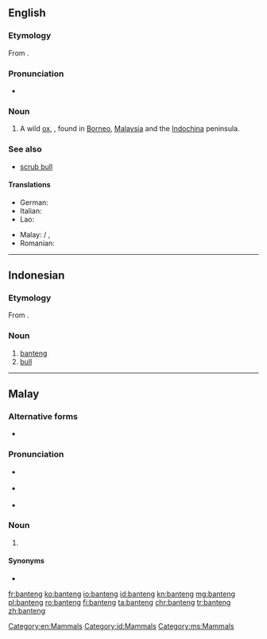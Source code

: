 ==English==
{{wikipedia}}

===Etymology===
From {{etyl|ms|en}} {{term|banteng|lang=ms}}.

===Pronunciation===
* {{IPA|/ˈbantɛŋ/}}

===Noun===
{{en-noun}}

# A wild [[ox]], {{taxlink|Bos javanicus|species}}, found in [[Borneo]], [[Malaysia]] and the [[Indochina]] peninsula.

===See also===
* [[scrub bull]]
====Translations====
{{trans-top|Bos javanicus}}
* German: {{t-|de|Banteng}}
* Italian: {{t-|it|banteng}}
* Lao: {{t-|lo|ງົວແດງ|tr=ngua dëng|sc=Laoo}}
{{trans-mid}}
* Malay: {{t-|ms|banting}} / {{t-|ms|banteng}}, {{t-|ms|tembadau}}
* Romanian: {{t+|ro|banteng|m}}
{{trans-bottom}}
[[Category:en:Mammals]]

----

==Indonesian==
{{wikipedia|lang=id}}

===Etymology===
From {{etyl|ms|id}} {{term|banting|lang=ms}}.

===Noun===
{{head|id|noun}}

# [[#English|banteng]] {{taxlink|Bos javanicus|species}}
# [[bull]]

[[Category:id:Mammals]]

----

==Malay==

===Alternative forms===
* {{l|ms|banting}}

===Pronunciation===
* {{a|Johor-Selangor}} {{IPA|/banteŋ/|lang=ms}}
* {{a|Riau-Lingga}} {{IPA|/bantɪŋ/|lang=ms}}
* {{rhymes|anteŋ|teŋ|eŋ|lang=ms}}

===Noun===
{{head|ms|noun}}

# {{alternative form of|banting|lang=ms}}

====Synonyms====
* {{l|ms|tembadau}}

[[Category:ms:Mammals]]

[[fr:banteng]]
[[ko:banteng]]
[[io:banteng]]
[[id:banteng]]
[[kn:banteng]]
[[mg:banteng]]
[[pl:banteng]]
[[ro:banteng]]
[[fi:banteng]]
[[ta:banteng]]
[[chr:banteng]]
[[tr:banteng]]
[[zh:banteng]]